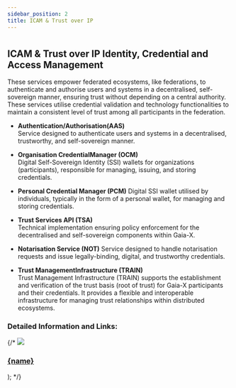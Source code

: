 ```yaml
---
sidebar_position: 2
title: ICAM & Trust over IP
---
```



#

## ICAM & Trust over IP Identity, Credential and Access Management

These services empower federated ecosystems, like federations, to authenticate and authorise users and systems in a decentralised, self-sovereign manner, ensuring trust without depending on a central authority. These services utilise credential validation and technology functionalities to maintain a consistent level of trust among all participants in the federation.

- **Authentication/Authorisation(AAS)** <br />
  Service designed to authenticate users and systems in a decentralised, trustworthy, and self-sovereign manner.

- **Organisation CredentialManager (OCM)** <br/>
  Digital Self-Sovereign Identity (SSI) wallets for organizations (participants), responsible for managing, issuing, and storing credentials.

- **Personal Credential Manager (PCM)**
  Digital SSI wallet utilised by individuals, typically in the form of a personal wallet, for managing and storing credentials.

- **Trust Services API (TSA)** <br />
  Technical implementation ensuring policy enforcement for the decentralised and self-sovereign components within Gaia-X.

- **Notarisation Service (NOT)**
  Service designed to handle notarisation requests and issue legally-binding, digital, and trustworthy credentials.

- **Trust ManagementInfrastructure (TRAIN)** <br/>
  Trust Management Infrastructure (TRAIN) supports the establishment and verification of the trust basis (root of trust) for Gaia-X participants and their credentials. It provides a flexible and interoperable infrastructure for managing trust relationships within distributed ecosystems.

### Detailed Information and Links:

{/*
  <a class="box-container" href={href}>
    <img src={img} />
    <h3>{name}</h3>
  </a>
);
*/}

<div class="img-container">
  <Box
    name="Authentication/ Authorisation(AAS)"
    img="/img/icam_1.png"
    href="/landingpage/xfsc-toolbox/xfsc-foss-components/icam-and-trust/authentication"
  />
  <Box
    name="Organisation CredentialManager (OCM)"
    img="/landingpage/img/icam_2.png"
    href="/landingpage/xfsc-toolbox/xfsc-foss-components/icam-and-trust/organisation-credential"
  />
  <Box
    name="Personal CredentialManager (PCM)"
    img="/landingpage/img/icam_3.png"
    href="/landingpage/xfsc-toolbox/xfsc-foss-components/icam-and-trust/personal-credential"
  />
  <Box
    name="Trust Services API (TSA)"
    img="/landingpage/img/icam_4.png"
    href="/landingpage/xfsc-toolbox/xfsc-foss-components/icam-and-trust/trust-service"
  />
  <Box
    name="Notarisation Service (NOT)"
    img="/landingpage/img/icam_5.png"
    href="/landingpage/xfsc-toolbox/xfsc-foss-components/icam-and-trust/notarisation"
  />
  <Box
    name="Trust Management Infrastructure (TRAIN)"
    img="/landingpage/img/trust.png"
    href="/landingpage/xfsc-toolbox/xfsc-foss-components/icam-and-trust/trust-management"
  />
</div>
